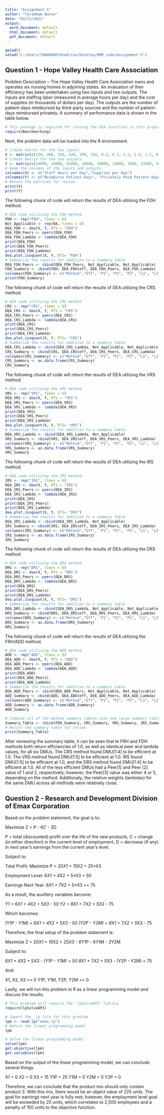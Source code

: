 ---
title: "Assignment-5"
author: "TarakRam Nunna"
date: "03/11/2021"
output:
  word_document: default
  html_document: default
  pdf_document: default
---

```{r}
getwd()
setwd("C:/Users/TARAKRAM/OneDrive/Desktop/QMM_code/Assignment-5")
```

## Question 1 - Hope Valley Health Care Association

Problem Description -- The Hope Valley Health Care Association owns and operates six nursing homes in adjoining states. An evaluation of their efficiency has been undertaken using two inputs and two outputs. The inputs are staffing labor (measured in average hours per day) and the cost of supplies (in thousands of dollars per day). The outputs are the number of patient-days reimbursed by third-party sources and the number of patient-days reimbursed privately. A summary of performance data is shown in the table below.
```{r}
# This package is required for running the DEA functions in this program
require(Benchmarking)
```

Next, the problem data will be loaded into the R environment.

```{r}
# Create matrix for the two inputs
X <- matrix(c(150, 400, 320, 520, 350, 320, 0.2, 0.7, 1.2, 2.0, 1.2, 0.7), ncol = 2)
# Create matrix for the two outputs
Y <- matrix(c(14000, 14000, 42000, 28000, 19000, 14000, 3500, 21000, 10500, 42000, 25000, 15000), ncol = 2)
# Name the columns of the inputs and outputs
colnames(X) <- c("Staff Hours per Day","Supplies per Day")
colnames(Y) <- c("Reimburse Patient-Days", "Privately Paid Patient-Days")
# Return the matrices for review
print(X)
print(Y)
```

The following chunk of code will return the results of DEA utilizing the FDH method.

```{r}
# DEA code utilizing the FDH method
FDH <- rep("FDH", times = 6)
Not_Applicable <- rep(NA, times = 6)
DEA_FDH <- dea(X, Y, RTS = "FDH")
DEA_FDH_Peers <- peers(DEA_FDH)                             
DEA_FDH_Lambda <- lambda(DEA_FDH)  
print(DEA_FDH)
print(DEA_FDH_Peers)
print(DEA_FDH_Lambda)
dea.plot.isoquant(X, Y, RTS= "FDH")
# Summarize the results for addition to a summary table
DEA_FDH_Peers <- cbind(DEA_FDH_Peers, Not_Applicable, Not_Applicable)
FDH_Summary <- cbind(FDH, DEA_FDH$eff, DEA_FDH_Peers, DEA_FDH_Lambda)
colnames(FDH_Summary) <- c("Method","Eff", "P1", "P2", "P3", "L1", "L2", "L3", "L4", "L5", "L6")
print(FDH_Summary)
```

The following chunk of code will return the results of DEA utilizing the CRS method.

```{r}
# DEA code utilizing the CRS method
CRS <- rep("CRS", times = 6)
DEA_CRS <- dea(X, Y, RTS = "CRS")
DEA_CRS_Peers <- peers(DEA_CRS)                             
DEA_CRS_Lambda <- lambda(DEA_CRS)                            
print(DEA_CRS)
print(DEA_CRS_Peers)
print(DEA_CRS_Lambda)
dea.plot.isoquant(X, Y, RTS= "CRS")
# Summarize the results for addition to a summary table
DEA_CRS_Lambda <- cbind(DEA_CRS_Lambda, Not_Applicable, Not_Applicable)
CRS_Summary <- cbind(CRS, DEA_CRS$eff, DEA_CRS_Peers, DEA_CRS_Lambda)
colnames(CRS_Summary) <- c("Method","Eff", "P1", "P2", "P3", "L1", "L2", "L3", "L4", "L5", "L6")
CRS_Summary <- as.data.frame(CRS_Summary)
CRS_Summary
```

The following chunk of code will return the results of DEA utilizing the VRS method.

```{r}
# DEA code utilizing the VRS method
VRS <- rep("VRS", times = 6)
DEA_VRS <- dea(X, Y, RTS = "VRS")
DEA_VRS_Peers <- peers(DEA_VRS)                             
DEA_VRS_Lambda <- lambda(DEA_VRS)                            
print(DEA_VRS)
print(DEA_VRS_Peers)
print(DEA_VRS_Lambda)
dea.plot.isoquant(X, Y, RTS= "VRS")
# Summarize the results for addition to a summary table
DEA_VRS_Lambda <- cbind(DEA_VRS_Lambda, Not_Applicable)
VRS_Summary <- cbind(VRS, DEA_VRS$eff, DEA_VRS_Peers, DEA_VRS_Lambda)
colnames(VRS_Summary) <- c("Method","Eff", "P1", "P2", "P3", "L1", "L2", "L3", "L4", "L5", "L6")
VRS_Summary <- as.data.frame(VRS_Summary)
VRS_Summary
```

The following chunk of code will return the results of DEA utilizing the IRS method.

```{r}
# DEA code utilizing the IRS method
IRS <- rep("IRS", times = 6)
DEA_IRS <- dea(X, Y, RTS = "IRS")
DEA_IRS_Peers <- peers(DEA_IRS)                             
DEA_IRS_Lambda <- lambda(DEA_IRS)                            
print(DEA_IRS)
print(DEA_IRS_Peers)
print(DEA_IRS_Lambda)
dea.plot.isoquant(X, Y, RTS= "IRS")
# Summarize the results for addition to a summary table
DEA_IRS_Lambda <- cbind(DEA_IRS_Lambda, Not_Applicable)
IRS_Summary <- cbind(IRS, DEA_IRS$eff, DEA_IRS_Peers, DEA_IRS_Lambda)
colnames(IRS_Summary) <- c("Method","Eff", "P1", "P2", "P3", "L1", "L2", "L3", "L4", "L5", "L6")
IRS_Summary <- as.data.frame(IRS_Summary)
IRS_Summary
```

The following chunk of code will return the results of DEA utilizing the DRS method.

```{r}
# DEA code utilizing the DRS method
DRS <- rep("DRS", times = 6)
DEA_DRS <- dea(X, Y, RTS = "DRS")
DEA_DRS_Peers <- peers(DEA_DRS)                             
DEA_DRS_Lambda <- lambda(DEA_DRS)                            
print(DEA_DRS)
print(DEA_DRS_Peers)
print(DEA_DRS_Lambda)
dea.plot.isoquant(X, Y, RTS= "DRS")
# Summarize the results for addition to a summary table
DEA_DRS_Lambda <- cbind(DEA_DRS_Lambda, Not_Applicable, Not_Applicable)
DRS_Summary <- cbind(DRS, DEA_DRS$eff, DEA_DRS_Peers, DEA_DRS_Lambda)
colnames(DRS_Summary) <- c("Method","Eff", "P1", "P2", "P3", "L1", "L2", "L3", "L4", "L5", "L6")
DRS_Summary <- as.data.frame(DRS_Summary)
DRS_Summary
```

The following chunk of code will return the results of DEA utilizing the FRH/ADD method.

```{r}
# DEA code utilizing the ADD method
ADD <- rep("ADD", times = 6)
DEA_ADD <- dea(X, Y, RTS = "ADD")
DEA_ADD_Peers <- peers(DEA_ADD)                             
DEA_ADD_Lambda <- lambda(DEA_ADD)                            
print(DEA_ADD)
print(DEA_ADD_Peers)
print(DEA_ADD_Lambda)
# Summarize the results for addition to a summary table
DEA_ADD_Peers <- cbind(DEA_ADD_Peers, Not_Applicable, Not_Applicable)
ADD_Summary <- cbind(ADD, DEA_ADD$eff, DEA_ADD_Peers, DEA_ADD_Lambda)
colnames(ADD_Summary) <- c("Method","Eff", "P1", "P2", "P3", "L1", "L2", "L3", "L4", "L5", "L6")
ADD_Summary <- as.data.frame(ADD_Summary)
ADD_Summary
```

```{r}
# Combine all of the method summary tables into one large summary table for each method
Summary_Table <- rbind(FDH_Summary, CRS_Summary, VRS_Summary, IRS_Summary, DRS_Summary, ADD_Summary)
# Return the summary table for review
print(Summary_Table)
```

After reviewing the summary table, it can be seen that te FRH and FDH methods both return efficiencies of 1.0, as well as identical peer and lambda values, for all six DMUs. The CRS method found DMU[1:4] to be efficient at 1.0. The VRS method found DMU[1:5] to be efficient at 1.0. IRS found DMU[1:5] to be efficient at 1.0, and the DRS method found DMU[1:4] to be efficient at 1.0. All of the less efficient DMUs had a Peer[1] and Peer [2] value of 1 and 2, respectively; however, the Peer[3] value was either 4 or 5, depending on the method. Additionaly, the relative weights (lambdas) for the same DMU across all methods were relatively close.


## Question 2 - Research and Development Division of Emax Corporation

Based on the problem statement, the goal is to:

Maximize Z = P - 6*C - 3*D

  P = total (discounted) profit over the life of the new products,
  C = change (in either direction) in the current level of employment,
  D = decrease (if any) in next year’s earnings from the current year’s level.

Subject to:

Total Profit: Maximize P = 20*X1 + 15*X2 + 25*X3

Employment Level: 6*X1 + 4*X2 + 5*X3 = 50

Earnings Next Year: 8*X1 + 7*X2 + 5*X3 >= 75

As a result, the auxillery variables become:

Y1 = 6*X1 + 4*X2 + 5*X3 - 50
Y2 = 8*X1 + 7*X2 + 5*X3 - 75

Which becomes:

(Y1P - Y1M) = 6*X1 + 4*X2 + 5*X3 - 50
(Y2P - Y2M) = 8*X1 + 7*X2 + 5*X3 - 75

Therefore, the final setup of the problem statement is:

Maximize Z = 20*X1 + 15*X2 + 25*X3 - 6*Y1P - 6*Y1M - 3*Y2M

Subject to:

6*X1 + 4*X2 + 5*X3 - (Y1P - Y1M) = 50
8*X1 + 7*X2 + 5*X3 - (Y2P - Y2M) = 75

And:

X1, X2, X3 >= 0
Y1P, Y1M, Y2P, Y2M >= 0

Lastly, we will run this problem in R as a linear programming model and discuss the results.

```{r}
# This problem will require the "lpSolveAPI" library
require(lpSolveAPI)
```


```{r}
# Import the .lp file for this problem
lpm <- read.lp("emax.lp")
# Return the linear programming model
lpm
```

```{r}
# Solve the linear programming model
solve(lpm)
get.objective(lpm)
get.variables(lpm)
```

Based on the output of the linear programming model, we can conclude several things.

X1 = 0
X2 = 0
X3 = 15
Y1P = 25
Y1M = 0
Y2M = 0
Y2P = 0

Therefore, we can conclude that the product mix should only contain product 3. With this mix, there would be an object value of 225 units. The goal for earnings next year is fully met; however, the employment level goal will be exceeded by 25 units, which correlates to 2,500 employees and a penalty of 150 units to the objective function.

